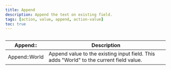 ```yaml
---
title: Append
description: Append the text on existing field.
tags: [action, value, append, action-value]
toc: true
---
```


<img class="d-block mb-4 img-fluid rounded-3" src="/docs/[[config:docs_version]]/assets/img/action-append.png" alt="" />

<BsTable>

| **Append::**  | **Description**                                                                         |
| ------------- | --------------------------------------------------------------------------------------- |
| Append::World | Append value to the existing input field. This adds "World" to the current field value. |

</BsTable>

